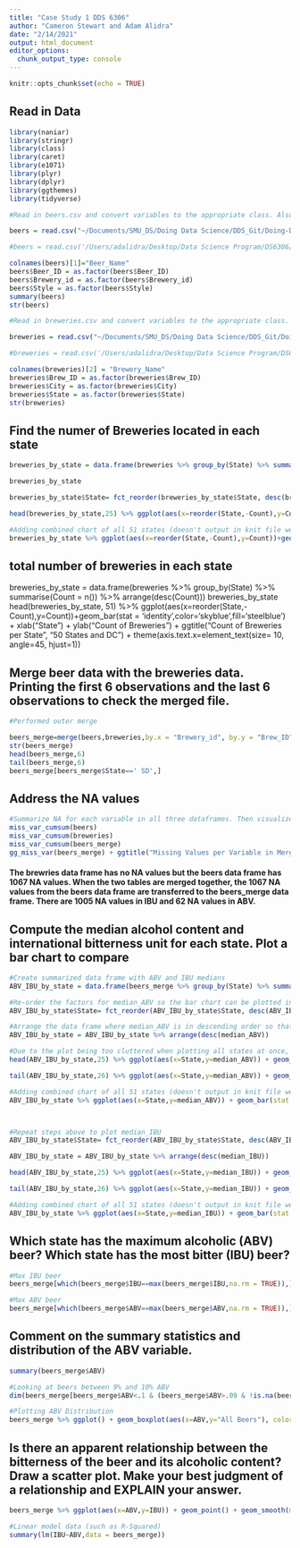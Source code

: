 ```yaml
---
title: "Case Study 1 DDS 6306"
author: "Cameron Stewart and Adam Alidra"
date: "2/14/2021"
output: html_document
editor_options: 
  chunk_output_type: console
---
```


```r
knitr::opts_chunk$set(echo = TRUE)
```

## Read in Data

```r
library(naniar)
library(stringr)
library(class)
library(caret)
library(e1071)
library(plyr)
library(dplyr)
library(ggthemes)
library(tidyverse)

#Read in beers.csv and convert variables to the appropriate class. Also change the 'Name' column to be more specific due to conflict in the other dataset

beers = read.csv("~/Documents/SMU_DS/Doing Data Science/DDS_Git/Doing-Data-Science/Unit 8 and 9 Case Study 1/Beers.csv",header = TRUE)

#beers = read.csv('/Users/adalidra/Desktop/Data Science Program/DS6306/MSDS_6306_Doing-Data-Science/Unit 8 and 9 Case Study 1/Beers.csv',header = TRUE)

colnames(beers)[1]="Beer_Name"
beers$Beer_ID = as.factor(beers$Beer_ID)
beers$Brewery_id = as.factor(beers$Brewery_id)
beers$Style = as.factor(beers$Style)
summary(beers)
str(beers)

#Read in breweries.csv and convert variables to the appropriate class. Also change the 'Name' column to be more specific due to conflict with the other dataset

breweries = read.csv("~/Documents/SMU_DS/Doing Data Science/DDS_Git/Doing-Data-Science/Unit 8 and 9 Case Study 1/Breweries.csv",header = TRUE)

#breweries = read.csv('/Users/adalidra/Desktop/Data Science Program/DS6306/MSDS_6306_Doing-Data-Science/Unit 8 and 9 Case Study 1/Breweries.csv',header = TRUE)

colnames(breweries)[2] = "Brewery_Name"
breweries$Brew_ID = as.factor(breweries$Brew_ID)
breweries$City = as.factor(breweries$City)
breweries$State = as.factor(breweries$State)
str(breweries)
```

## Find the numer of Breweries located in each state

```r
breweries_by_state = data.frame(breweries %>% group_by(State) %>% summarise(Count = n()) %>% arrange(desc(Count)))

breweries_by_state

breweries_by_state$State= fct_reorder(breweries_by_state$State, desc(breweries_by_state$Count))

head(breweries_by_state,25) %>% ggplot(aes(x=reorder(State,-Count),y=Count))+geom_bar(stat = 'identity',color='skyblue',fill='steelblue') + xlab("State") + ylab("Count of Breweries") + ggtitle("Count of Breweries per State","Top 25 States") + theme(axis.text.x=element_text(angle=45, hjust=1))

#Adding combined chart of all 51 states (doesn't output in knit file well)
breweries_by_state %>% ggplot(aes(x=reorder(State,-Count),y=Count))+geom_bar(stat = 'identity',color='skyblue',fill='steelblue') + xlab("State") + ylab("Count of Breweries") + ggtitle("Count of Breweries per State") + theme(axis.text.x=element_text(angle=45, hjust=1))
```

## total number of breweries in each state

breweries_by_state = data.frame(breweries %>% group_by(State) %>% summarise(Count = n()) %>% arrange(desc(Count)))
breweries_by_state
head(breweries_by_state, 51) %>% ggplot(aes(x=reorder(State,-Count),y=Count))+geom_bar(stat = 'identity',color='skyblue',fill='steelblue') + xlab("State") + ylab("Count of Breweries") + ggtitle("Count of Breweries per State", "50 States and DC") + theme(axis.text.x=element_text(size= 10, angle=45, hjust=1))

## Merge beer data with the breweries data. Printing the first 6 observations and the last 6 observations to check the merged file.

```r
#Performed outer merge

beers_merge=merge(beers,breweries,by.x = "Brewery_id", by.y = "Brew_ID")
str(beers_merge)
head(beers_merge,6)
tail(beers_merge,6)
beers_merge[beers_merge$State==' SD',]
```

## Address the NA values

```r
#Summarize NA for each variable in all three dataframes. Then visualize the merged dataframe NAs
miss_var_cumsum(beers)
miss_var_cumsum(breweries)
miss_var_cumsum(beers_merge)
gg_miss_var(beers_merge) + ggtitle("Missing Values per Variable in Merged Dataset") + theme(axis.text.x=element_text(size= 12))
```

#### The brewries data frame has no NA values but the beers data frame has 1067 NA values. When the two tables are merged together, the 1067 NA values from the beers data frame are transferred to the beers_merge data frame. There are 1005 NA values in IBU and 62 NA values in ABV.

## Compute the median alcohol content and international bitterness unit for each state. Plot a bar chart to compare

```r
#Create summarized data frame with ABV and IBU medians
ABV_IBU_by_state = data.frame(beers_merge %>% group_by(State) %>% summarise(median_ABV = median(ABV,na.rm = TRUE), median_IBU = median(IBU,na.rm = TRUE)))

#Re-order the factors for median_ABV so the bar chart can be plotted in descending order
ABV_IBU_by_state$State= fct_reorder(ABV_IBU_by_state$State, desc(ABV_IBU_by_state$median_ABV))

#Arrange the data frame where median_ABV is in descending order so that the data frame can be sliced
ABV_IBU_by_state = ABV_IBU_by_state %>% arrange(desc(median_ABV))

#Due to the plot being too cluttered when plotting all states at once, slice the data frame in half and make two bar charts
head(ABV_IBU_by_state,25) %>% ggplot(aes(x=State,y=median_ABV)) + geom_bar(stat = 'identity',color='skyblue',fill='steelblue') + xlab("State") + ylab("Median ABV") + ggtitle("Median ABV by State","Top 25 States") + theme(axis.text.x=element_text(size= 10, angle=45, hjust=1)) + scale_y_continuous(breaks = seq(0,0.07,0.01),limits = c(0,0.065))

tail(ABV_IBU_by_state,26) %>% ggplot(aes(x=State,y=median_ABV)) + geom_bar(stat = 'identity',color='skyblue',fill='steelblue') + xlab("State") + ylab("Median ABV") + ggtitle("Median ABV by State","Bottom 26 States") + theme(axis.text.x=element_text(size= 10, angle=45, hjust=1)) + scale_y_continuous(breaks = seq(0,0.06,0.01),limits = c(0,0.065))

#Adding combined chart of all 51 states (doesn't output in knit file well)
ABV_IBU_by_state %>% ggplot(aes(x=State,y=median_ABV)) + geom_bar(stat = 'identity',color='skyblue',fill='steelblue') + xlab("State") + ylab("Median ABV") + ggtitle("Median ABV by State") + theme(axis.text.x=element_text(size= 10, angle=45, hjust=1)) + scale_y_continuous(breaks = seq(0,0.07,0.01),limits = c(0,0.065))



#Repeat steps above to plot median_IBU       
ABV_IBU_by_state$State= fct_reorder(ABV_IBU_by_state$State, desc(ABV_IBU_by_state$median_IBU))

ABV_IBU_by_state = ABV_IBU_by_state %>% arrange(desc(median_IBU))

head(ABV_IBU_by_state,25) %>% ggplot(aes(x=State,y=median_IBU)) + geom_bar(stat = 'identity',color='skyblue',fill='steelblue') + xlab("State") + ylab("Median IBU") + ggtitle("Median IBU by State","Top 25 States") + theme(axis.text.x=element_text(size= 10, angle=45, hjust=1)) + scale_y_continuous(breaks = seq(0,65,10),limits = c(0,62))

tail(ABV_IBU_by_state,26) %>% ggplot(aes(x=State,y=median_IBU)) + geom_bar(stat = 'identity',color='skyblue',fill='steelblue') + xlab("State") + ylab("Median IBU") + ggtitle("Median IBU by State","Bottom 26 States") + theme(axis.text.x=element_text(size= 10, angle=45, hjust=1)) + scale_y_continuous(breaks = seq(0,65,10),limits = c(0,62))

#Adding combined chart of all 51 states (doesn't output in knit file well)
ABV_IBU_by_state %>% ggplot(aes(x=State,y=median_IBU)) + geom_bar(stat = 'identity',color='skyblue',fill='steelblue') + xlab("State") + ylab("Median IBU") + ggtitle("Median IBU by State") + theme(axis.text.x=element_text(size= 10, angle=45, hjust=1)) + scale_y_continuous(breaks = seq(0,65,10),limits = c(0,62))
```

## Which state has the maximum alcoholic (ABV) beer? Which state has the most bitter (IBU) beer?

```r
#Max IBU beer
beers_merge[which(beers_merge$IBU==max(beers_merge$IBU,na.rm = TRUE)),]

#Max ABV beer
beers_merge[which(beers_merge$ABV==max(beers_merge$ABV,na.rm = TRUE)),]
```


## Comment on the summary statistics and distribution of the ABV variable.

```r
summary(beers_merge$ABV)

#Looking at beers between 9% and 10% ABV
dim(beers_merge[beers_merge$ABV<.1 & (beers_merge$ABV>.09 & !is.na(beers_merge$ABV)),])

#Plotting ABV Distribution
beers_merge %>% ggplot() + geom_boxplot(aes(x=ABV,y="All Beers"), color='skyblue', fill='steelblue') + ggtitle("Distribution of ABV Amongst All Beers") + coord_flip() + theme(axis.text.x=element_text(size= 14, hjust=.5))
```

##  Is there an apparent relationship between the bitterness of the beer and its alcoholic content? Draw a scatter plot.  Make your best judgment of a relationship and EXPLAIN your answer.

```r
beers_merge %>% ggplot(aes(x=ABV,y=IBU)) + geom_point() + geom_smooth(method = "lm") + ggtitle("Plot of ABV and IBU of All Beers") + theme(axis.text.x=element_text(size= 10, angle=45, hjust=1))

#Linear model data (such as R-Squared)
summary(lm(IBU~ABV,data = beers_merge))
```